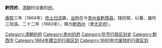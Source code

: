 '''黔西府'''，[[清朝|清朝]]时设置的[[府_(行政区划)|府]]。

[[康熙|康熙]]三年（1664年）[[改土归流|改土归流]]置，[[治所|治所]]在今[[贵州省|贵州省]][[黔西县|黔西县]]。辖则窝、以著、雄所三则溪。二十二年（1683年），降为[[黔西州|黔西州]]（隶[[大定府|大定府]]）。

{{清朝行政区划小作品}}
{{DEFAULTSORT:Q}}
[[Category:清朝的府|Category:清朝的府]]
[[Category:贵州的府|Category:贵州的府]]
[[Category:毕节行政区划史|Category:毕节行政区划史]]
[[Category:黔西市|Category:黔西市]]
[[Category:1664年建立的行政区划|Category:1664年建立的行政区划]]
[[Category:1680年代废除的行政区划|Category:1680年代废除的行政区划]]